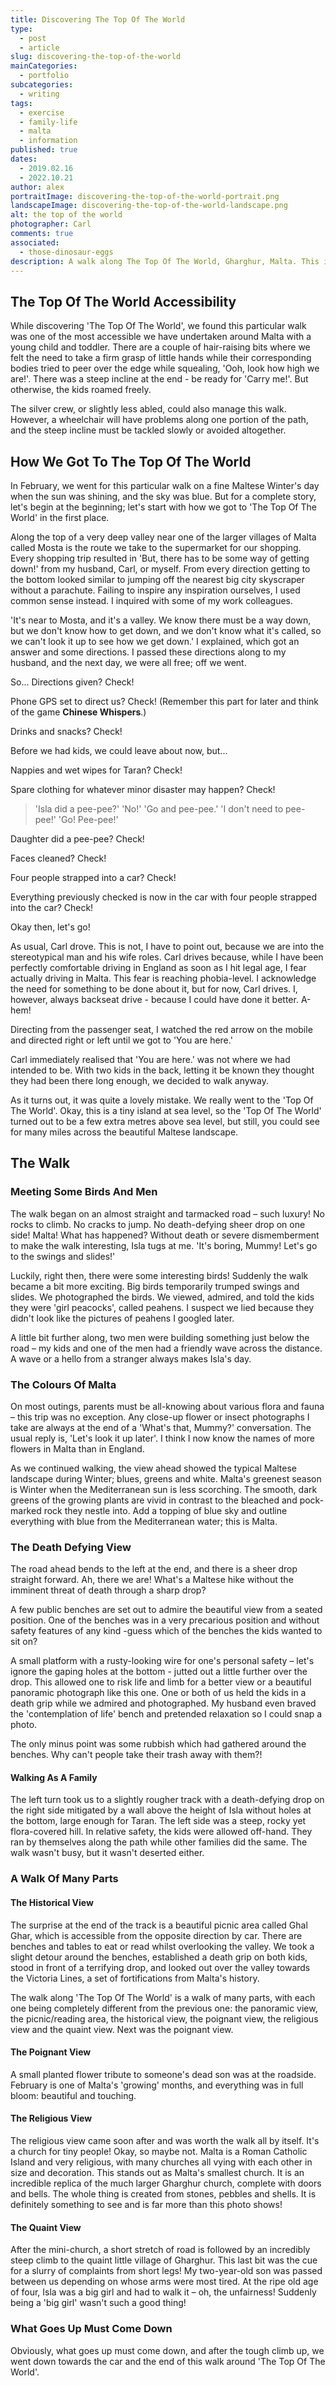 ```yaml
---
title: Discovering The Top Of The World
type:
  - post
  - article
slug: discovering-the-top-of-the-world
mainCategories:
  - portfolio
subcategories:
  - writing
tags:
  - exercise
  - family-life
  - malta
  - information
published: true
dates:
  - 2019.02.16
  - 2022.10.21
author: alex
portraitImage: discovering-the-top-of-the-world-portrait.png
landscapeImage: discovering-the-top-of-the-world-landscape.png
alt: the top of the world
photographer: Carl
comments: true
associated:
  - those-dinosaur-eggs
description: A walk along The Top Of The World, Gharghur, Malta. This is a family-friendly walk for the young, the old, and the in-between.
---
```


<ArticleContent>

## The Top Of The World Accessibility

While discovering 'The Top Of The World', we found this particular walk was one of the most accessible we have undertaken around Malta with a young child and toddler. There are a couple of hair-raising bits where we felt the need to take a firm grasp of little hands while their corresponding bodies tried to peer over the edge while squealing, 'Ooh, look how high we are!'. There was a steep incline at the end - be ready for 'Carry me!'. But otherwise, the kids roamed freely.

The silver crew, or slightly less abled, could also manage this walk. However, a wheelchair will have problems along one portion of the path, and the steep incline must be tackled slowly or avoided altogether.

## How We Got To The Top Of The World

In February, we went for this particular walk on a fine Maltese Winter's day when the sun was shining, and the sky was blue. But for a complete story, let's begin at the beginning; let's start with how we got to 'The Top Of The World' in the first place.

Along the top of a very deep valley near one of the larger villages of Malta called Mosta is the route we take to the supermarket for our shopping. Every shopping trip resulted in 'But, there has to be some way of getting down!' from my husband, Carl, or myself. From every direction getting to the bottom looked similar to jumping off the nearest big city skyscraper without a parachute. Failing to inspire any inspiration ourselves, I used common sense instead. I inquired with some of my work colleagues.

'It's near to Mosta, and it's a valley. We know there must be a way down, but we don't know how to get down, and we don't know what it's called, so we can't look it up to see how we get down.' I explained, which got an answer and some directions. I passed these directions along to my husband, and the next day, we were all free; off we went.

So... Directions given? Check!

Phone GPS set to direct us? Check! (Remember this part for later and think of the game **Chinese Whispers**.)

Drinks and snacks? Check!

Before we had kids, we could leave about now, but...

Nappies and wet wipes for Taran? Check!

Spare clothing for whatever minor disaster may happen? Check!

> 'Isla did a pee-pee?'
> 'No!'
> 'Go and pee-pee.'
> 'I don't need to pee-pee!'
> 'Go! Pee-pee!'

Daughter did a pee-pee? Check!

Faces cleaned? Check!

Four people strapped into a car? Check!

Everything previously checked is now in the car with four people strapped into the car? Check!

Okay then, let's go!

As usual, Carl drove. This is not, I have to point out, because we are into the stereotypical man and his wife roles. Carl drives because, while I have been perfectly comfortable driving in England as soon as I hit legal age, I fear actually driving in Malta. This fear is reaching phobia-level. I acknowledge the need for something to be done about it, but for now, Carl drives. I, however, always backseat drive - because I could have done it better. A-hem!

Directing from the passenger seat, I watched the red arrow on the mobile and directed right or left until we got to 'You are here.'

Carl immediately realised that 'You are here.' was not where we had intended to be. With two kids in the back, letting it be known they thought they had been there long enough, we decided to walk anyway.

As it turns out, it was quite a lovely mistake. We really went to the 'Top Of The World'. Okay, this is a tiny island at sea level, so the 'Top Of The World' turned out to be a few extra metres above sea level, but still, you could see for many miles across the beautiful Maltese landscape.

## The Walk

### Meeting Some Birds And Men

The walk began on an almost straight and tarmacked road – such luxury! No rocks to climb. No cracks to jump. No death-defying sheer drop on one side! Malta! What has happened? Without death or severe dismemberment to make the walk interesting, Isla tugs at me. 'It's boring, Mummy! Let's go to the swings and slides!'

Luckily, right then, there were some interesting birds! Suddenly the walk became a bit more exciting. Big birds temporarily trumped swings and slides. We photographed the birds. We viewed, admired, and told the kids they were 'girl peacocks', called peahens. I suspect we lied because they didn't look like the pictures of peahens I googled later.

A little bit further along, two men were building something just below the road – my kids and one of the men had a friendly wave across the distance. A wave or a hello from a stranger always makes Isla's day.

### The Colours Of Malta

On most outings, parents must be all-knowing about various flora and fauna – this trip was no exception. Any close-up flower or insect photographs I take are always at the end of a 'What's that, Mummy?' conversation. The usual reply is, 'Let's look it up later'. I think I now know the names of more flowers in Malta than in England.

As we continued walking, the view ahead showed the typical Maltese landscape during Winter; blues, greens and white. Malta's greenest season is Winter when the Mediterranean sun is less scorching. The smooth, dark greens of the growing plants are vivid in contrast to the bleached and pock-marked rock they nestle into. Add a topping of blue sky and outline everything with blue from the Mediterranean water; this is Malta.

### The Death Defying View

The road ahead bends to the left at the end, and there is a sheer drop straight forward. Ah, there we are! What's a Maltese hike without the imminent threat of death through a sharp drop?

A few public benches are set out to admire the beautiful view from a seated position. One of the benches was in a very precarious position and without safety features of any kind -guess which of the benches the kids wanted to sit on?

A small platform with a rusty-looking wire for one's personal safety – let's ignore the gaping holes at the bottom - jutted out a little further over the drop. This allowed one to risk life and limb for a better view or a beautiful panoramic photograph like this one. One or both of us held the kids in a death grip while we admired and photographed. My husband even braved the 'contemplation of life' bench and pretended relaxation so I could snap a photo.

The only minus point was some rubbish which had gathered around the benches. Why can't people take their trash away with them?!

#### Walking As A Family

The left turn took us to a slightly rougher track with a death-defying drop on the right side mitigated by a wall above the height of Isla without holes at the bottom, large enough for Taran. The left side was a steep, rocky yet flora-covered hill. In relative safety, the kids were allowed off-hand. They ran by themselves along the path while other families did the same. The walk wasn't busy, but it wasn't deserted either.

### A Walk Of Many Parts

#### The Historical View

The surprise at the end of the track is a beautiful picnic area called Ghal Ghar, which is accessible from the opposite direction by car. There are benches and tables to eat or read whilst overlooking the valley. We took a slight detour around the benches, established a death grip on both kids, stood in front of a terrifying drop, and looked out over the valley towards the Victoria Lines, a set of fortifications from Malta's history.

The walk along 'The Top Of The World' is a walk of many parts, with each one being completely different from the previous one: the panoramic view, the picnic/reading area, the historical view, the poignant view, the religious view and the quaint view. Next was the poignant view.

#### The Poignant View

A small planted flower tribute to someone's dead son was at the roadside. February is one of Malta's 'growing' months, and everything was in full bloom: beautiful and touching.

#### The Religious View

The religious view came soon after and was worth the walk all by itself. It's a church for tiny people! Okay, so maybe not. Malta is a Roman Catholic Island and very religious, with many churches all vying with each other in size and decoration. This stands out as Malta's smallest church. It is an incredible replica of the much larger Gharghur church, complete with doors and bells. The whole thing is created from stones, pebbles and shells. It is definitely something to see and is far more than this photo shows!

#### The Quaint View

After the mini-church, a short stretch of road is followed by an incredibly steep climb to the quaint little village of Gharghur. This last bit was the cue for a slurry of complaints from short legs! My two-year-old son was passed between us depending on whose arms were most tired. At the ripe old age of four, Isla was a big girl and had to walk it – oh, the unfairness! Suddenly being a 'big girl' wasn't such a good thing!

### What Goes Up Must Come Down

Obviously, what goes up must come down, and after the tough climb up, we went down towards the car and the end of this walk around 'The Top Of The World'.

</ArticleContent>

